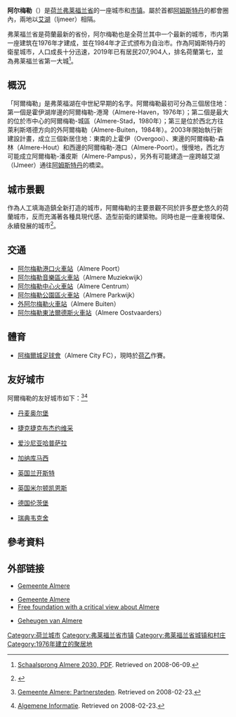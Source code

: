 {{noteTA
|G1=荷兰地名
}}
{{Infobox Settlement
| name = 阿尔梅勒<br />Almere
| image_skyline = {{Photomontage|position=center
|photo1a = Almere Blick aufs Stadtzentrum 2.jpg
|photo2a = 20150316 Almere 139.JPG
|photo3a = Almere Hauptbahnhof.jpg
   |size = 270
   |spacing = 2
   |color = #FFFFFFu
   |border = 0
   |foot_montage = }}
| imagesize = 250px
| image_caption = 上：阿尔梅勒天際線、中：The Wave集合住宅社區、下：[[阿爾梅勒中心車站|阿爾梅勒中心車站]]
| image_flag = Almere vlag.svg
| image_shield =
| pushpin_map = Netherlands
| pushpin_label_position = bottom
| subdivision_type = 国家
| subdivision_name = {{NED}}
| subdivision_type1 = [[荷兰行政区划|省]]
| subdivision_name1 = [[弗莱福兰省|弗莱福兰省]]
| elevation_m = 
| elevation_ft = 
| area_total_km2 = 248.77
| population_as_of = 2008年
| population_total = 183299
| population_density_km2 = auto
| settlement_type = [[荷兰10万人口以上城市列表|城市]]和[[市镇_(荷兰)|市镇]]
| timezone = [[欧洲中部时间|CET]]
| utc_offset = +1
| timezone_DST = [[CEST|CEST]]
| utc_offset_DST = +2
| latd = 52
| latm = 22
| lats =
| latNS = N
| longd = 5
| longm = 13
| longs =
| longEW = E
| postal_code_type = 
| postal_code = 
| website = [http://www.almere.nl www.almere.nl] 
}}
'''阿尔梅勒'''（{{lang-nl|Almere}}）是[[荷兰|荷兰]][[弗莱福兰省|弗莱福兰省]]的一座城市和[[市镇_(荷兰)|市镇]]。屬於首都[[阿姆斯特丹|阿姆斯特丹]]的都會圈內，兩地以[[艾湖|艾湖]]（Ijmeer）相隔。

弗莱福兰省是荷蘭最新的省份，阿尔梅勒也是全荷兰其中一个最新的城市，市内第一座建筑在1976年才建成，並在1984年才正式颁布为自治市。作為阿姆斯特丹的衛星城市，人口成長十分迅速，2019年已有居民207,904人，排名荷蘭第七，並為弗莱福兰省第一大城<ref>{{nl}} [http://www.verkeerenwaterstaat.nl/Images/27_tcm195-202814.pdf Schaalsprong Almere 2030, PDF]. Retrieved on 2008-06-09.</ref>。

==概況==
「阿爾梅勒」是弗萊福湖在中世紀早期的名字。阿爾梅勒最初可分為三個居住地：第一個是霍伊湖岸邊的阿爾梅勒-港灣（Almere-Haven，1976年）；第二個是最大的位於市中心的阿爾梅勒-城區（Almere-Stad，1980年）；第三是位於西北方往萊利斯塔德方向的外阿爾梅勒（Almere-Buiten，1984年）。2003年開始執行新建設計畫，成立三個新居住地：東南的上霍伊（Overgooi）、東邊的阿爾梅勒-森林（Almere-Hout）和西邊的阿爾梅勒-港口（Almere-Poort）。慢慢地，西北方可能成立阿爾梅勒-潘皮斯（Almere-Pampus），另外有可能建造一座跨越艾湖（IJmeer）通往[[阿姆斯特丹|阿姆斯特丹]]的橋梁。

== 城市景觀 ==
作為人工填海造鎮全新打造的城市，阿爾梅勒的主要景觀不同於許多歷史悠久的荷蘭城市，反而充滿著各種具現代感、造型前衛的建築物。同時也是一座重視環保、永續發展的城市<ref>{{cite web |author1=林美惠 |title=荷蘭最年輕、最綠的永續典範城市—阿梅爾 |url=https://csrone.com/topics/4413 |website=CSRone |accessdate=2021-01-15}}</ref>。

==交通==
* [[阿尔梅勒港口火車站|阿尔梅勒港口火車站]]（Almere Poort）
* [[阿尔梅勒音樂區火車站|阿尔梅勒音樂區火車站]]（Almere Muziekwijk）
* [[阿爾梅勒中心車站|阿尔梅勒中心火車站]]（Almere Centrum）
* [[阿爾梅勒帕克維克火車站|阿尔梅勒公園區火車站]]（Almere Parkwijk）
* [[外阿尔梅勒火車站|外阿尔梅勒火車站]]（Almere Buiten）
* [[阿尔梅勒東法爾德斯火車站|阿尔梅勒東法爾德斯火車站]]（Almere Oostvaarders）

==體育==
*[[阿梅爾城足球會|阿梅爾城足球會]]（Almere City FC），現時於[[荷乙|荷乙]]作賽。

== 友好城市 ==
阿爾梅勒的友好城市如下：<ref name="stedenband">{{nl icon}} [http://www.almere.nl/live/index.jsp?nav=1461&loc=788238&det=241942 Gemeente Almere: Partnersteden]. Retrieved on 2008-02-23.</ref><ref name="sistercities">{{nl icon}} [http://www.stichtingpartnerstedenalmere.nl/informatie.htm Algemene Informatie]. Retrieved on 2008-02-23.</ref>
* {{flagicon|Denmark}}[[丹麦|丹麦]][[奥尔堡|奥尔堡]]
* {{flagicon|Czech Republic}}[[捷克|捷克]][[捷克布杰约维采|捷克布杰约维采]]
* {{flagicon|Estonia}}[[爱沙尼亚|爱沙尼亚]][[哈普萨拉|哈普萨拉]]
* {{flagicon|Ghana}}[[加纳|加纳]][[库马西|库马西]]
* {{flagicon|UK}}[[英国|英国]][[兰开斯特|兰开斯特]]
* {{flagicon|UK}}[[英国|英国]][[米尔顿凯恩斯|米尔顿凯恩斯]]
* {{flagicon|Germany}}[[德国|德国]][[伦茨堡_(德国)|伦茨堡]]
* {{flagicon|Sweden}}[[瑞典|瑞典]][[韦克舍|韦克舍]]

== 參考資料 ==
{{reflist}}

== 外部链接 ==
{{commonscat|Almere}}
* {{nl icon}} [http://www.almere.nl Gemeente Almere]
* [http://english.almere.nl/ Gemeente Almere]
* [https://web.archive.org/web/20120727170232/http://www.dial.nl/ Free foundation with a critical view about Almere]
* {{nl icon}} [http://www.geheugenvanalmere.nl/ Geheugen van Almere]

{{Flevoland Province}}
[[Category:荷兰城市|Category:荷兰城市]]
[[Category:弗莱福兰省市镇|Category:弗莱福兰省市镇]]
[[Category:弗莱福兰省城镇和村庄|Category:弗莱福兰省城镇和村庄]]
[[Category:1976年建立的聚居地|Category:1976年建立的聚居地]]